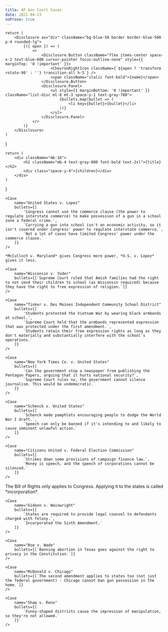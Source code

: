 ```yaml
---
title: AP Gov Court Cases
date: 2021-04-23
noProse: true
---
```



    return (
        <Disclosure as="div" className="bg-blue-50 border border-blue-500 p-4 rounded-lg">
            {({ open }) => (
                <>
                    <Disclosure.Button className="flex items-center space-x-2 text-blue-600 cursor-pointer focus:outline-none" style={{ marginTop: '0 !important' }}>
                        <ChevronRightIcon className={`${open ? 'transform rotate-90' : ''} transition-all h-5`} />
                        <span className="italic font-bold">{name}</span>
                    </Disclosure.Button>
                    <Disclosure.Panel>
                        <ul style={{ marginBottom: '0 !important' }} className="list-disc ml-8 mt-3 space-y-1 text-gray-700">
                            {bullets.map(bullet => (
                                <li key={bullet}>{bullet}</li>
                            ))}
                        </ul>
                    </Disclosure.Panel>
                </>
            )}
        </Disclosure>
    )
}

    return (
        <div className="mb-16">
            <h2 className="mb-4 text-gray-800 font-bold text-2xl">{title}</h2>
            <div class="space-y-4">{children}</div>
        </div>
    )
}

<Section title="Federalism">
    <Case
        name="McCulloch v. Maryland"
        bullets={[
            'Does Congress have the Constitutional authority to create a federal bank?',
            'Congress does have the power to charter the bank, under the "necessary and proper" clause of the Constitution.',
            'Maryland has no power to tax the bank, since that would give it the ability to kill the bank.'
        ]}
    />

    <Case
        name="United States v. Lopez"
        bullets={[
            'Congress cannot use the commerce clause (the power to regulate interstate commerce) to make possession of a gun in a school zone a federal crime.',
            `Carrying a gun into school isn't an economic activity, so it isn't covered under Congress' power to regulate interstate commerce.`,
            `Not a lot of cases have limited Congress' power under the commerce clause.`
        ]}
    />

    *McCulloch v. Maryland* gives Congress more power, *U.S. v. Lopez* gives it less.
</Section>


<Section title="Balancing Order and Liberty">
    <Case
        name="Engel v. Vitale"
        bullets={[
            `State officials (including teachers) may not compose prayers and require that they be recited in school (even if they are non-denominational and students can opt-out).`,
            `Violates establishment clause.`
        ]}
    />

    <Case
        name="Wisconsin v. Yoder"
        bullets={[`Supreme Court ruled that Amish families had the right to not send their children to school (as Wisconsin required) because they have the right to free expression of religion.`]}
    />

    <Case
        name="Tinker v. Des Moines Independent Community School District"
        bullets={[
            'Students protested the Vietnam War by wearing black armbands at school.',
            `Supreme Court held that the armbands represented expression that was protected under the first amendment.`,
            `Students retain their free expression rights as long as they don't materially and substantially interfere with the school's operations.`
        ]}
    />

    <Case
        name="New York Times Co. v. United States"
        bullets={[
            `Can the government stop a newspaper from publishing the Pentagon Papers, arguing that it hurts national security?`,
            `Supreme Court rules no, the government cannot silence journalism. This would be undemocratic.`
        ]}
    />

    <Case
        name="Schenck v. United States"
        bullets={[
            `Schenck made pamphlets encouraging people to dodge the World War I draft.`,
            `Speech can only be banned if it's intending to and likely to cause imminent unlawful action.`
        ]}
    />

    <Case
        name="Citizens United v. Federal Election Commission"
        bullets={[
            `Strikes down some provisions of campaign finance law.`,
            `Money is speech, and the speech of corporations cannot be silenced.`
        ]}
    />
</Section>

<Section title="Incorporating Liberties into the States">
    <p className="mb-4">The Bill of Rights only applies to Congress. Applying it to the states is called *incorporation*.</p>

    <Case
        name="Gideon v. Wainwright"
        bullets={[
            `States are required to provide legal counsel to defendants charged with felony.`,
            `Incorporated the Sixth Amendment.`
        ]}
    />

    <Case
        name="Roe v. Wade"
        bullets={[`Banning abortion in Texas goes against the right to privacy in the Constitution.`]}
    />

    <Case
        name="McDonald v. Chicago"
        bullets={[`The second amendment applies to states too (not just the federal government) - Chicago cannot ban gun possession in the home.`]}
    />
</Section>

<Section title="Equality">
    <Case
        name="Brown v. Board of Education"
        bullets={[
            `Separate but equal is inherently unequal.`,
            `Separating students violates the Fourteenth Amendment.`
        ]}
    />
</Section>

<Section title="Equality of Representation">
    <Case
        name="Baker v. Carr"
        bullets={[
            `The Supreme Court can force Tennessee to re-draw its districts more fairly.`,
            `Caused a "reapportionment revolution" where people had to re-draw districts.`
        ]}
    />

    <Case
        name="Shaw v. Reno"
        bullets={[
            `Funny-shaped districts cause the impression of manipulation, so they're not allowed.`
        ]}
    />
</Section>

<Section title="Checks and Balances">
    <Case
        name="Marbury v. Madison"
        bullets={[`Establishes judicial review, which gives the Supreme Court the ability to declare a legislative or executive act in violation of the Constitution.`]}
    />
</Section>
